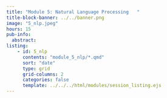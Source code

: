 ```yaml
---
title: "Module 5: Natural Language Processing	"
title-block-banner: ../../banner.png
image: "5_nlp.jpeg"
hours: 15
pub-info:
  abstract:
listing:
    - id: 5_nlp
      contents: "module_5_nlp/*.qmd"
      sort: "date"
      type: grid
      grid-columns: 2
      categories: false
      template: ../../../html/modules/session_listing.ejs
---
```

